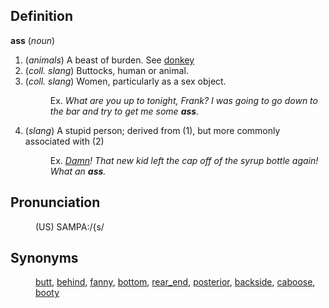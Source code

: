 ==Definition==

'''ass''' (''noun'')
# (''animals'') A beast of burden. See [[donkey]]
# (''coll. slang'') Buttocks, human or animal.
# (''coll. slang'') Women, particularly as a sex object.
#:Ex. ''What are you up to tonight, Frank?  I was going to go down to the bar and try to get me some '''ass'''.''
# (''slang'') A stupid person; derived from (1), but more commonly associated with (2)
#:Ex. ''[[Damn]]! That new kid left the cap off of the syrup bottle again!  What an '''ass'''.''

==Pronunciation==
:(US) SAMPA:/{s/

==Synonyms==
:[[butt]], [[behind]], [[fanny]], [[bottom]], [[rear_end]], [[posterior]], [[backside]], [[caboose]], [[booty]]